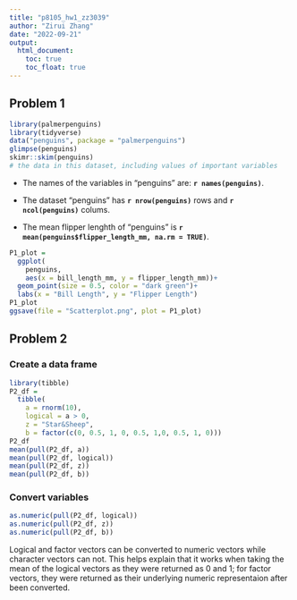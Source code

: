 ```yaml
---
title: "p8105_hw1_zz3039"
author: "Zirui Zhang"
date: "2022-09-21"
output: 
  html_document:
    toc: true
    toc_float: true
---
```


## Problem 1
```r
library(palmerpenguins)
library(tidyverse)
data("penguins", package = "palmerpenguins")
glimpse(penguins)
skimr::skim(penguins)
# the data in this dataset, including values of important variables
```

* The names of the variables in "penguins" are:
**`r names(penguins)`**.

* The dataset "penguins" has **`r nrow(penguins)`** rows and **`r ncol(penguins)`** colums.

* The mean flipper lenghth of "penguins" is **`r mean(penguins$flipper_length_mm, na.rm = TRUE)`**.


```r
P1_plot =
  ggplot(
    penguins, 
    aes(x = bill_length_mm, y = flipper_length_mm))+
  geom_point(size = 0.5, color = "dark green")+
  labs(x = "Bill Length", y = "Flipper Length")
P1_plot
ggsave(file = "Scatterplot.png", plot = P1_plot)
```


## Problem 2

### Create a data frame
```r
library(tibble)
P2_df =
  tibble(
    a = rnorm(10),
    logical = a > 0,
    z = "Star&Sheep",
    b = factor(c(0, 0.5, 1, 0, 0.5, 1,0, 0.5, 1, 0)))
P2_df
mean(pull(P2_df, a))
mean(pull(P2_df, logical))
mean(pull(P2_df, z))
mean(pull(P2_df, b))
```

### Convert variables
```r
as.numeric(pull(P2_df, logical))
as.numeric(pull(P2_df, z))
as.numeric(pull(P2_df, b))
```
Logical and factor vectors can be converted to numeric vectors while character vectors can not. This helps explain that it works when taking the mean of the logical vectors as they were returned as 0 and 1; for factor vectors, they were returned as their underlying numeric representaion after been converted.

